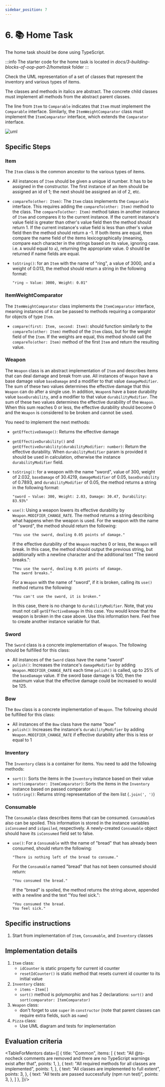```yaml
---
sidebar_position: 7
---
```


# 6. 📚 Home Task


The home task should be done using TypeScript.

:::info
The starter code for the home task is located in _docs/3-building-blocks-of-oop-part-2/hometask_ folder
:::

Check the UML representation of a set of classes that represent the inventory and various types of items.

The classes and methods in italics are abstract. The concrete child classes must implement all methods from the abstract parent classes.

The line from `Item` to `Comparable` indicates that `Item` must implement the `Comparable` interface. Similarly, the `ItemWeightComparator` class must implement the `ItemComparator` interface, which extends the `Comparator` interface.

![uml](img/hometask_uml.png)

## Specific Steps

### Item

The `Item` class is the common ancestor to the various types of items.

- All instances of `Item` should be given a unique id number. It has to be assigned in the constructor. The first instance of an item should be assigned an id of 1; the next should be assigned an id of 2, etc.

- `compareTo(other: Item)`: The `Item` class implements the `Comparable` interface. This requires adding the `compareTo(other: Item)` method to the class. The `compareTo(other: Item)` method takes in another instance of `Item` and compares it to the current instance. If the current instance's value field is greater than other's value field then the method should return 1. If the current instance's value field is less than other's value field then the method should return a -1. If both items are equal, then compare the name field of the items lexicographically (meaning, compare each character in the strings based on its value, ignoring case. i.e. `A` would equal to  `a`), returning the appropriate value. 0 should be returned if name fields are equal.
- `toString()`: for an `Item` with the name of "ring", a value of 3000, and a weight of 0.013, the method should return a string in the following format:

  ```
  "ring − Value: 3000, Weight: 0.01"
  ```

### ItemWeightComparator

The `ItemWeightComparator` class implements the `ItemComparator` interface, meaning instances of it can be passed to methods requiring a comparator for objects of type `Item`.

- `compare(first: Item, second: Item)`: should function similarly to the `compareTo(other: Item)` method of the `Item` class, but for the weight field of the `Item`. If the weights are equal, this method should call the `compareTo(other: Item)` method of the first `Item` and return the resulting value.

### Weapon

The `Weapon` class is an abstract implementation of `Item` and describes items that can deal damage and break from use. All instances of `Weapon` have a base damage value `baseDamage` and a modifier to that value `damageModifier`. The sum of these two values determines the effective damage that this `Weapon` can do after a single use. In addition, `Weapon`s have a base durability value `baseDurability`, and a modifier to that value `durabilityModifier`. The sum of these two values determines the effective durability of the `Weapon`. When this sum reaches 0 or less, the effective durability should become 0 and the `Weapon` is considered to be broken and cannot be used.

You need to implement the next methods:

- `getEffectiveDamage()`: Returns the effective damage
- `getEffectiveDurability()` and `getEffectiveDurability(durabilityModifier: number)`: Return the effective durability. When `durabilityModifier` param is provided it should be used in calculation, otherwise the instance `durabilityModifier` field.
- `toString()`: for a weapon with the name "sword", value of 300, weight of 2.032, `baseDamage` of 30.4219, `damageModifier` of 0.05, `baseDurability` of 0.7893, and `durabilityModifier` of 0.05, the method returns a string in the following format:

  ```
  "sword − Value: 300, Weight: 2.03, Damage: 30.47, Durability: 83.93%"
  ```

- `use()`: Using a weapon lowers its effective durability by `Weapon.MODIFIER_CHANGE_RATE`. The method returns a string describing what happens when the weapon is used. For the weapon with the name of "sword", the method should return the following:

  ```
  "You use the sword, dealing 0.05 points of damage."
  ```

  If the effective durability of the `Weapon` reaches 0 or less, the `Weapon` will break. In this case, the method should output the previous string, but additionally with a newline character and the additional text "The sword breaks.":

  ```
  "You use the sword, dealing 0.05 points of damage.
  The sword breaks."
  ```

  For a `Weapon` with the name of "sword", if it is broken, calling its `use()` method returns the following:

  ```
  "You can't use the sword, it is broken."
  ```

  In this case, there is no change to `durabilityModifier`. Note, that you must not call `getEffectiveDamage` in this case. You would know that the weapon is broken in the case above. Use this information here. Feel free to create another instance variable for that.

### Sword

The `Sword` class is a concrete implementation of `Weapon`. The following should be fulfilled for this class:
- All instances of the `Sword` class have the name "sword"
- `polish()`: Increases the instance's `damageModifier` by adding `Weapon.MODIFIER_CHANGE_RATE` each time `polish()` is called, up to 25% of the `baseDamage` value. If the sword base damage is 100, then the maximum value that the effective damage could be increased to would be 125.

### Bow

The `Bow` class is a concrete implementation of `Weapon`. The following should be fulfilled for this class:
- All instances of the `Bow` class have the name "bow"
- `polish()`: Increases the instance's `durabilityModifier` by adding `Weapon.MODIFIER_CHANGE_RATE` if effective durability after this is less or equal to 1

### Inventory

The `Inventory` class is a container for items. You need to add the following methods:
- `sort()`: Sorts the items in the `Inventory` instance based on their value
- `sort(comparator: ItemComparator)`: Sorts the items in the `Inventory` instance based on passed comparator
- `toString()`: Returns string representation of the item list (`.join(', ')`)

### Consumable

The `Consumable` class describes items that can be consumed. `Consumable`s also can be spoiled. This information is stored in the instance variables `isConsumed` and `isSpoiled`, respectively. A newly-created `Consumable` object should have its `isConsumed` field set to false.
- `use()`: For a `Consumable` with the name of "bread" that has already been consumed, should return the following:
  ```
  "There is nothing left of the bread to consume."
  ```

  For the `Consumable` named "bread" that has not been consumed should return:

  ```
  "You consumed the bread."
  ```

  If the "bread" is spoiled, the method returns the string above, appended with a newline and the text "You feel sick.":

  ```
  "You consumed the bread.
  You feel sick."
  ```

## Specific instructions

1. Start from implementation of `Item`, `Consumable`, and `Inventory` classes

## Implementation details

1. `Item` class:
   - `idCounter` is static property for current id counter
   - `resetIdCounter()` is static method that resets current id counter to its initial value
2. `Inventory` class:
   - `items` - `Item[]`
   - `sort()` method is polymorphic and has 2 declarations: `sort()` and `sort(comparator: ItemComparator)`
3. `Weapon` class:
   - don't forget to use `super` in `constructor` (note that parent classes can require extra fields, such as `name`)
4. `Pizza` class:
   - Use UML diagram and tests for implementation

## Evaluation criteria

<TableForMentors data={[
  {
    title: "Common",
    items: [
      {
        text: "All @ts-nocheck comments are removed and there are no TypeScript warnings exist after that",
        points: 1,
      },
      {
        text: "All required methods for all classes are implemented",
        points: 1,
      },
      {
        text: "All classes are implemented to full extent",
        points: 3,
      },
      {
        text: "All tests are passed successfully (npm run test)",
        points: 3,
      },
    ]
  },
]}/>
